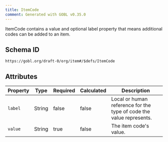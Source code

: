 ```yaml
---
title: ItemCode
comment: Generated with GOBL v0.35.0
---
```


ItemCode contains a value and optional label property that means additional codes can be added to an item.

## Schema ID

`https://gobl.org/draft-0/org/item#/$defs/ItemCode`

## Attributes

| Property | Type   | Required | Calculated | Description                                                         |
|----------|--------|----------|------------|---------------------------------------------------------------------|
| `label`  | String | false    | false      | Local or human reference for the type of code the value represents. |
| `value`  | String | true     | false      | The item code's value.                                              |


